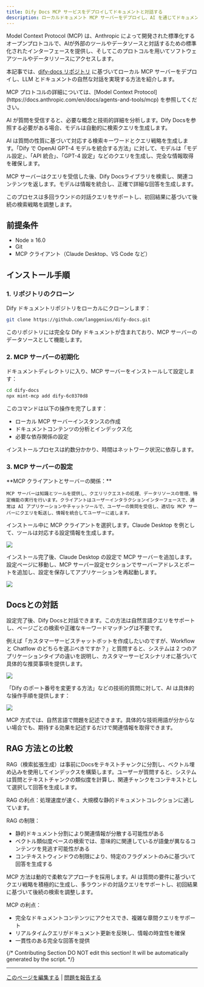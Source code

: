 ```yaml
---
title: Dify Docs MCP サービスをデプロイしてドキュメントと対話する
description: ローカルドキュメント MCP サーバーをデプロイし、AI を通じてドキュメントと対話する方法を学習します。
---
```


Model Context Protocol (MCP) は、Anthropic によって開発された標準化するオープンプロトコルで、AIが外部のツールやデータソースと対話するための標準化されたインターフェースを提供し、そしてこのプロトコルを用いてソフトウェアツールやデータリソースにアクセスします。

本記事では、[dify-docs リポジトリ](https://github.com/langgenius/dify-docs) に基づいてローカル MCP サーバーをデプロイし、LLM とドキュメントの自然な対話を実現する方法を紹介します。

<Info>
    MCP プロトコルの詳細については、[Model Context Protocol](https://docs.anthropic.com/en/docs/agents-and-tools/mcp) を参照してください。
</Info>

<Accordion title="動作原理">

AI が質問を受信すると、必要な概念と技術的詳細を分析します。Dify Docsを参照する必要がある場合、モデルは自動的に検索クエリを生成します。

AI は質問の性質に基づいて対応する検索キーワードとクエリ戦略を生成します。「Dify で OpenAI GPT-4 モデルを統合する方法」に対して、モデルは「モデル設定」、「API 統合」、「GPT-4 設定」などのクエリを生成し、完全な情報取得を確保します。

MCP サーバーはクエリを受信した後、Dify Docsライブラリを検索し、関連コンテンツを返します。モデルは情報を統合し、正確で詳細な回答を生成します。

このプロセスは多回ラウンドの対話クエリをサポートし、初回結果に基づいて後続の検索戦略を調整します。

</Accordion>

## 前提条件

- Node ≥ 16.0
- Git
- MCP クライアント（Claude Desktop、VS Code など）

## インストール手順

### 1. リポジトリのクローン

Dify ドキュメントリポジトリをローカルにクローンします：

```bash
git clone https://github.com/langgenius/dify-docs.git
```

このリポジトリには完全な Dify ドキュメントが含まれており、MCP サーバーのデータソースとして機能します。

### 2. MCP サーバーの初期化

ドキュメントディレクトリに入り、MCP サーバーをインストールして設定します：

```bash
cd dify-docs
npx mint-mcp add dify-6c0370d8
```

このコマンドは以下の操作を完了します：
- ローカル MCP サーバーインスタンスの作成
- ドキュメントコンテンツの分析とインデックス化
- 必要な依存関係の設定

インストールプロセスは約数分かかり、時間はネットワーク状況に依存します。

### 3. MCP サーバーの設定

<Info>
    **MCP クライアントとサーバーの関係：**
    
    MCP サーバーは知識とツールを提供し、クエリリクエストの処理、データリソースの管理、特定機能の実行を行います。クライアントはユーザーインタラクションインターフェースで、通常は AI アプリケーションやチャットツールで、ユーザーの質問を受信し、適切な MCP サーバーにクエリを転送し、情報を統合してユーザーに返します。
</Info>

インストール中に MCP クライアントを選択します。Claude Desktop を例として、ツールは対応する設定情報を生成します。

![](https://assets-docs.dify.ai/2025/05/722c689b1c27d86c183c09dfda7a6a39.png)

インストール完了後、Claude Desktop の設定で MCP サーバーを追加します。設定ページに移動し、MCP サーバー設定セクションでサーバーアドレスとポートを追加し、設定を保存してアプリケーションを再起動します。

![](https://assets-docs.dify.ai/2025/05/a332247103fb9a7dcf5b1a891979ce86.png)

## Docsとの対話

設定完了後、Dify Docsと対話できます。この方法は自然言語クエリをサポートし、ページごとの検索や正確なキーワードマッチングは不要です。

例えば「カスタマーサービスチャットボットを作成したいのですが、Workflow と Chatflow のどちらを選ぶべきですか？」と質問すると、システムは 2 つのアプリケーションタイプの違いを説明し、カスタマーサービスシナリオに基づいて具体的な推奨事項を提供します。

![](https://assets-docs.dify.ai/2025/05/10d6a23693e894b2cbac85946eb22da5.png)

「Dify のポート番号を変更する方法」などの技術的質問に対して、AI は具体的な操作手順を提供します：

![](https://assets-docs.dify.ai/2025/05/e83881dbe69ea135760c4e04f6a7ce98.png)

MCP 方式では、自然言語で問題を記述できます。具体的な技術用語が分からない場合でも、期待する効果を記述するだけで関連情報を取得できます。

## RAG 方法との比較

RAG（検索拡張生成）は事前にDocsをテキストチャンクに分割し、ベクトル埋め込みを使用してインデックスを構築します。ユーザーが質問すると、システムは質問とテキストチャンクの類似度を計算し、関連チャンクをコンテキストとして選択して回答を生成します。

RAG の利点：処理速度が速く、大規模な静的ドキュメントコレクションに適しています。

RAG の制限：
- 静的ドキュメント分割により関連情報が分散する可能性がある
- ベクトル類似度ベースの検索では、意味的に関連しているが語彙が異なるコンテンツを見逃す可能性がある
- コンテキストウィンドウの制限により、特定のフラグメントのみに基づいて回答を生成する

MCP 方法は動的で柔軟なアプローチを採用します。AI は質問の要件に基づいてクエリ戦略を積極的に生成し、多ラウンドの対話クエリをサポートし、初回結果に基づいて後続の検索を調整します。

MCP の利点：
- 完全なドキュメントコンテンツにアクセスでき、複雑な章間クエリをサポート
- リアルタイムクエリがドキュメント更新を反映し、情報の時宜性を確保
- 一貫性のある完全な回答を提供

{/*
Contributing Section
DO NOT edit this section!
It will be automatically generated by the script.
*/}

---

[このページを編集する](https://github.com/langgenius/dify-docs/edit/main/ja-jp/learn-more/extended-reading/dify-docs-mcp.mdx) | [問題を報告する](https://github.com/langgenius/dify-docs/issues/new?title=ドキュメントの問題%3A%20docs-&body=%23%23%20問題の説明%0A%3C%21--%20発見した問題について簡単に説明してください%20--%3E%0A%0A%23%23%20ページリンク%0Ahttps%3A%2F%2Fgithub.com%2Flanggenius%2Fdify-docs%2Fblob%2Fmain%2Fja-jp/learn-more/extended-reading%2Fdify-docs-mcp.mdx%0A%0A%23%23%20提案される変更%0A%3C%21--%20特定の変更案がある場合は、ここで説明してください%20--%3E%0A%0A%3C%21--%20ドキュメントの品質向上にご協力いただきありがとうございます！%20--%3E)

